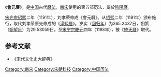 《'''會元曆'''》，是[[中国|中国]]古代[[曆法|曆法]]，[[南宋|南宋]]使用的第五部历法，屬於[[陰陽曆|陰陽曆]]。

[[宋光宗|宋光宗]][[绍熙|绍熙]]二年（1191年），刘孝荣修成《會元曆》。从[[绍熙|绍熙]]二年（1191年）颁布施行，取代刘孝荣原先修成的《[[淳熙曆|淳熙曆]]》。岁实（[[回归年|回归年]]）为365.2437日，朔策（[[朔望月|朔望月]]）为29.53059日。至[[宋宁宗|宋宁宗]][[慶元_(年號)|慶元]]四年（1198年），被《[[統天曆|統天曆]]》取代。

{{歷代中國曆法}}
==参考文献==
* 《宋代文化史大辞典》
[[Category:南宋|Category:南宋]]
[[Category:宋朝科技|Category:宋朝科技]]
[[Category:中国历法|Category:中国历法]]
